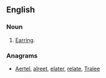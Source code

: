==English==
===Noun===
{{en-noun}}
# {{obsolete}} [[earring|Earring]].

===Anagrams===
* [[Aertel#English|Aertel]], [[alreet#English|alreet]], [[elater#English|elater]], [[relate#English|relate]], [[Tralee#English|Tralee]]